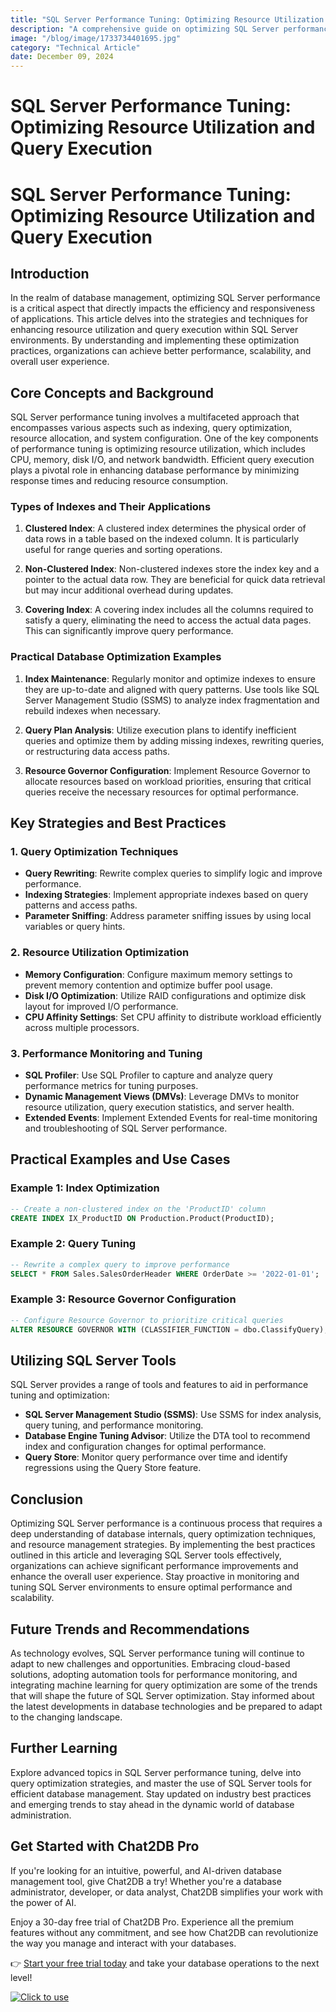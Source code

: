 ```yaml
---
title: "SQL Server Performance Tuning: Optimizing Resource Utilization and Query Execution"
description: "A comprehensive guide on optimizing SQL Server performance by maximizing resource utilization and improving query execution efficiency."
image: "/blog/image/1733734401695.jpg"
category: "Technical Article"
date: December 09, 2024
---
```


# SQL Server Performance Tuning: Optimizing Resource Utilization and Query Execution

# SQL Server Performance Tuning: Optimizing Resource Utilization and Query Execution

## Introduction

In the realm of database management, optimizing SQL Server performance is a critical aspect that directly impacts the efficiency and responsiveness of applications. This article delves into the strategies and techniques for enhancing resource utilization and query execution within SQL Server environments. By understanding and implementing these optimization practices, organizations can achieve better performance, scalability, and overall user experience.

## Core Concepts and Background

SQL Server performance tuning involves a multifaceted approach that encompasses various aspects such as indexing, query optimization, resource allocation, and system configuration. One of the key components of performance tuning is optimizing resource utilization, which includes CPU, memory, disk I/O, and network bandwidth. Efficient query execution plays a pivotal role in enhancing database performance by minimizing response times and reducing resource consumption.

### Types of Indexes and Their Applications

1. **Clustered Index**: A clustered index determines the physical order of data rows in a table based on the indexed column. It is particularly useful for range queries and sorting operations.

2. **Non-Clustered Index**: Non-clustered indexes store the index key and a pointer to the actual data row. They are beneficial for quick data retrieval but may incur additional overhead during updates.

3. **Covering Index**: A covering index includes all the columns required to satisfy a query, eliminating the need to access the actual data pages. This can significantly improve query performance.

### Practical Database Optimization Examples

1. **Index Maintenance**: Regularly monitor and optimize indexes to ensure they are up-to-date and aligned with query patterns. Use tools like SQL Server Management Studio (SSMS) to analyze index fragmentation and rebuild indexes when necessary.

2. **Query Plan Analysis**: Utilize execution plans to identify inefficient queries and optimize them by adding missing indexes, rewriting queries, or restructuring data access paths.

3. **Resource Governor Configuration**: Implement Resource Governor to allocate resources based on workload priorities, ensuring that critical queries receive the necessary resources for optimal performance.

## Key Strategies and Best Practices

### 1. Query Optimization Techniques

- **Query Rewriting**: Rewrite complex queries to simplify logic and improve performance.
- **Indexing Strategies**: Implement appropriate indexes based on query patterns and access paths.
- **Parameter Sniffing**: Address parameter sniffing issues by using local variables or query hints.

### 2. Resource Utilization Optimization

- **Memory Configuration**: Configure maximum memory settings to prevent memory contention and optimize buffer pool usage.
- **Disk I/O Optimization**: Utilize RAID configurations and optimize disk layout for improved I/O performance.
- **CPU Affinity Settings**: Set CPU affinity to distribute workload efficiently across multiple processors.

### 3. Performance Monitoring and Tuning

- **SQL Profiler**: Use SQL Profiler to capture and analyze query performance metrics for tuning purposes.
- **Dynamic Management Views (DMVs)**: Leverage DMVs to monitor resource utilization, query execution statistics, and server health.
- **Extended Events**: Implement Extended Events for real-time monitoring and troubleshooting of SQL Server performance.

## Practical Examples and Use Cases

### Example 1: Index Optimization

```sql
-- Create a non-clustered index on the 'ProductID' column
CREATE INDEX IX_ProductID ON Production.Product(ProductID);
```

### Example 2: Query Tuning

```sql
-- Rewrite a complex query to improve performance
SELECT * FROM Sales.SalesOrderHeader WHERE OrderDate >= '2022-01-01';
```

### Example 3: Resource Governor Configuration

```sql
-- Configure Resource Governor to prioritize critical queries
ALTER RESOURCE GOVERNOR WITH (CLASSIFIER_FUNCTION = dbo.ClassifyQuery);
```

## Utilizing SQL Server Tools

SQL Server provides a range of tools and features to aid in performance tuning and optimization:

- **SQL Server Management Studio (SSMS)**: Use SSMS for index analysis, query tuning, and performance monitoring.
- **Database Engine Tuning Advisor**: Utilize the DTA tool to recommend index and configuration changes for optimal performance.
- **Query Store**: Monitor query performance over time and identify regressions using the Query Store feature.

## Conclusion

Optimizing SQL Server performance is a continuous process that requires a deep understanding of database internals, query optimization techniques, and resource management strategies. By implementing the best practices outlined in this article and leveraging SQL Server tools effectively, organizations can achieve significant performance improvements and enhance the overall user experience. Stay proactive in monitoring and tuning SQL Server environments to ensure optimal performance and scalability.

## Future Trends and Recommendations

As technology evolves, SQL Server performance tuning will continue to adapt to new challenges and opportunities. Embracing cloud-based solutions, adopting automation tools for performance monitoring, and integrating machine learning for query optimization are some of the trends that will shape the future of SQL Server optimization. Stay informed about the latest developments in database technologies and be prepared to adapt to the changing landscape.

## Further Learning

Explore advanced topics in SQL Server performance tuning, delve into query optimization strategies, and master the use of SQL Server tools for efficient database management. Stay updated on industry best practices and emerging trends to stay ahead in the dynamic world of database administration.


## Get Started with Chat2DB Pro

If you're looking for an intuitive, powerful, and AI-driven database management tool, give Chat2DB a try! Whether you're a database administrator, developer, or data analyst, Chat2DB simplifies your work with the power of AI.

Enjoy a 30-day free trial of Chat2DB Pro. Experience all the premium features without any commitment, and see how Chat2DB can revolutionize the way you manage and interact with your databases.

👉 [Start your free trial today](https://chat2db.ai/pricing) and take your database operations to the next level!


[![Click to use](/image/blog/bg/chat2db.jpg)](https://chat2db.ai/)
